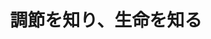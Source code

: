 ﻿---
title: "調節を知り、生命を知る"
category: "生命理工学院"
vol: "52"
interviewee: "久堀 徹 "
url: ""
tags: []
pdf: "52-1.pdf"
facephoto: ""
career: ""
preface: "『生命』を維持するために最も大切な要素は『調節』であるという観点から研究を行う。久堀先生のこの研究スタイルは生命の本質を見抜いた上で確立されてきたものなのだろう。"
---
